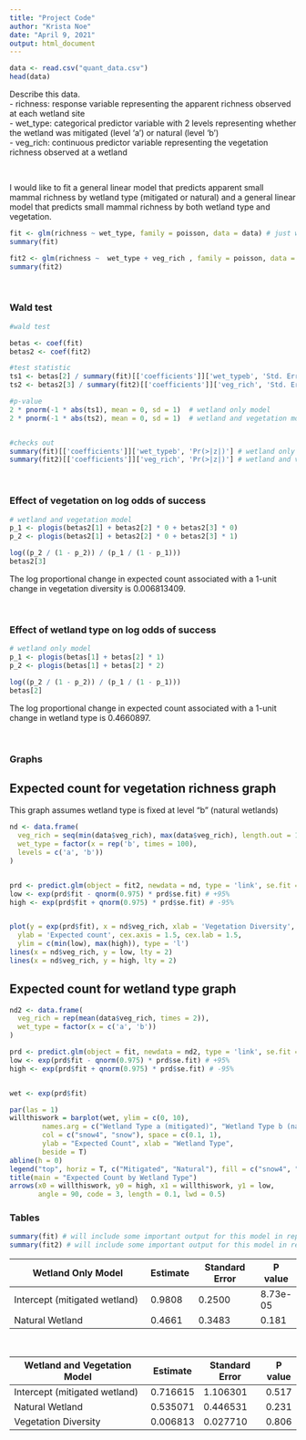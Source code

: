 ---
title: "Project Code"
author: "Krista Noe"
date: "April 9, 2021"
output: html_document
---

```{r}
data <- read.csv("quant_data.csv")
head(data)

```
Describe this data.  
- richness: response variable representing the apparent richness observed at each wetland site  
- wet_type: categorical predictor variable with 2 levels representing whether the wetland was mitigated (level 'a') or natural (level 'b')  
- veg_rich: continuous predictor variable representing the vegetation richness observed at a wetland

<br>

I would like to fit a general linear model that predicts apparent small mammal richness by wetland type (mitigated or natural) and a general linear model that predicts small mammal richness by both wetland type and vegetation. 
```{r}
fit <- glm(richness ~ wet_type, family = poisson, data = data) # just wetland type
summary(fit)

fit2 <- glm(richness ~  wet_type + veg_rich , family = poisson, data = data) # wetland type AND vegetation
summary(fit2)

```

<br>

### Wald test
```{r}
#wald test

betas <- coef(fit)
betas2 <- coef(fit2)

#test statistic
ts1 <- betas[2] / summary(fit)[['coefficients']]['wet_typeb', 'Std. Error'] # wetland only model
ts2 <- betas2[3] / summary(fit2)[['coefficients']]['veg_rich', 'Std. Error'] # wetland and vegetation model

#p-value
2 * pnorm(-1 * abs(ts1), mean = 0, sd = 1)  # wetland only model
2 * pnorm(-1 * abs(ts2), mean = 0, sd = 1)  # wetland and vegetation model


#checks out 
summary(fit)[['coefficients']]['wet_typeb', 'Pr(>|z|)'] # wetland only model
summary(fit2)[['coefficients']]['veg_rich', 'Pr(>|z|)'] # wetland and vegetation model
```

<br>

### Effect of vegetation on log odds of success
```{r}
# wetland and vegetation model
p_1 <- plogis(betas2[1] + betas2[2] * 0 + betas2[3] * 0)
p_2 <- plogis(betas2[1] + betas2[2] * 0 + betas2[3] * 1)

log((p_2 / (1 - p_2)) / (p_1 / (1 - p_1)))
betas2[3]
```
The log proportional change in expected count associated with a 1-unit change in vegetation diversity is 0.006813409. 

<br> 

### Effect of wetland type on log odds of success
```{r}
# wetland only model
p_1 <- plogis(betas[1] + betas[2] * 1)
p_2 <- plogis(betas[1] + betas[2] * 2)

log((p_2 / (1 - p_2)) / (p_1 / (1 - p_1)))
betas[2]
```
The log proportional change in expected count associated with a 1-unit change in wetland type is 0.4660897. 

<br>

### Graphs

## Expected count for vegetation richness graph
This graph assumes wetland type is fixed at level “b” (natural wetlands)
```{r}
nd <- data.frame(
  veg_rich = seq(min(data$veg_rich), max(data$veg_rich), length.out = 100),
  wet_type = factor(x = rep('b', times = 100),
  levels = c('a', 'b'))
)


prd <- predict.glm(object = fit2, newdata = nd, type = 'link', se.fit = T) #expected count
low <- exp(prd$fit - qnorm(0.975) * prd$se.fit) # +95%
high <- exp(prd$fit + qnorm(0.975) * prd$se.fit) # -95%


plot(y = exp(prd$fit), x = nd$veg_rich, xlab = 'Vegetation Diversity',
  ylab = 'Expected count', cex.axis = 1.5, cex.lab = 1.5,
  ylim = c(min(low), max(high)), type = 'l')
lines(x = nd$veg_rich, y = low, lty = 2)
lines(x = nd$veg_rich, y = high, lty = 2)
```

## Expected count for wetland type graph
```{r}
nd2 <- data.frame(
  veg_rich = rep(mean(data$veg_rich, times = 2)), 
  wet_type = factor(x = c('a', 'b'))
)

prd <- predict.glm(object = fit, newdata = nd2, type = 'link', se.fit = T) #expected count
low <- exp(prd$fit - qnorm(0.975) * prd$se.fit) # +95%
high <- exp(prd$fit + qnorm(0.975) * prd$se.fit) # -95%


wet <- exp(prd$fit) 

par(las = 1)
willthiswork = barplot(wet, ylim = c(0, 10), 
        names.arg = c("Wetland Type a (mitigated)", "Wetland Type b (natural)"), 
        col = c("snow4", "snow"), space = c(0.1, 1), 
        ylab = "Expected Count", xlab = "Wetland Type", 
        beside = T)
abline(h = 0)
legend("top", horiz = T, c("Mitigated", "Natural"), fill = c("snow4", "snow"), bty = "y")
title(main = "Expected Count by Wetland Type")
arrows(x0 = willthiswork, y0 = high, x1 = willthiswork, y1 = low, 
       angle = 90, code = 3, length = 0.1, lwd = 0.5)

```

### Tables
```{r}
summary(fit) # will include some important output for this model in report
summary(fit2) # will include some important output for this model in report
```


| Wetland Only Model               | Estimate  | Standard Error | P value  |
| -------------------------------- | --------- | -------------- | -------- |
| Intercept (mitigated wetland)    | 0.9808    | 0.2500         | 8.73e-05 | 
| Natural Wetland                  | 0.4661    | 0.3483         | 0.181    |

<br>

| Wetland and Vegetation Model     | Estimate  | Standard Error | P value  |
| -------------------------------- | --------- | -------------- | -------- |
| Intercept (mitigated wetland)    | 0.716615  | 1.106301       | 0.517    | 
| Natural Wetland                  | 0.535071  | 0.446531       | 0.231    |
| Vegetation Diversity             | 0.006813  | 0.027710       | 0.806    |

